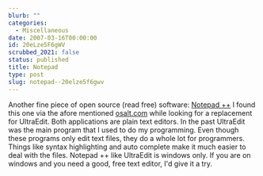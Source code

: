 ```yaml
---
blurb: ""
categories:
  - Miscellaneous
date: 2007-03-16T00:00:00
id: 20eLze5F6gWV
scrubbed_2021: false
status: published
title: Notepad
type: post
slug: notepad--20elze5f6gwv
---
```


Another fine piece of open source (read free) software:
[Notepad ++](http://notepad-plus.sourceforge.net/uk/site.htm) I
found this one via the afore mentioned
[osalt.com](http://www.osalt.com/) while looking for a replacement
for UltraEdit. Both applications are plain text editors. In the
past UltraEdit was the main program that I used to do my
programming. Even though these programs only edit text files, they
do a whole lot for programmers. Things like syntax highlighting and
auto complete make it much easier to deal with the files. Notepad
++ like UltraEdit is windows only. If you are on windows and you
need a good, free text editor, I'd give it a try.